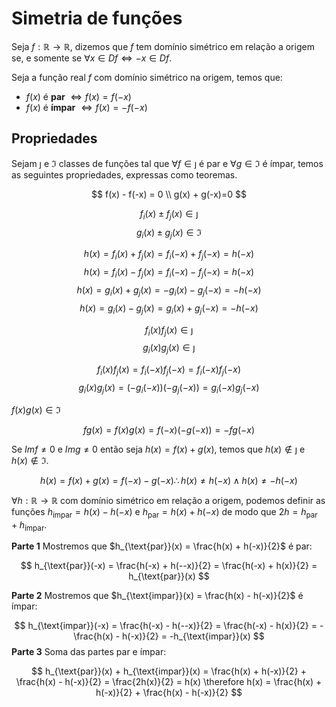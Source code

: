 # Simetria de funções


:::{#def-func_dom_sim name="Domínio simétrico em relação a origem"}
Seja $f: \mathbb{R} \rightarrow \mathbb{R}$, dizemos que $f$ tem domínio simétrico em relação a origem se, e somente se $\forall x \in Df \Leftrightarrow -x \in Df$.
:::

:::{#def-func_dom_sim name="Função par e ímpar"}
Seja a função real $f$ com domínio simétrico na origem, temos que:

* $f(x)$ é **par** $\Leftrightarrow f(x) = f(-x)$ 
* $f(x)$ é **ímpar** $\Leftrightarrow f(x) = -f(-x)$ 
:::

## Propriedades {.unnumbered}

Sejam $\jmath$ e $\Im$ classes de funções tal que $\forall f \in \jmath$ é par e $\forall g \in \Im$ é ímpar, temos as seguintes propriedades, expressas como teoremas.

:::{#thm-func_dom_sim_oposto name="Elemento oposto"}
$$
    f(x) - f(-x) = 0 \\
    g(x) + g(-x)=0 
$$

:::

:::{#thm-func_dom_sim_sumint name="Somas internas a classe"}
$$f_i(x) \pm  f_j(x) \in \jmath$$
$$g_i(x) \pm g_j(x) \in \Im$$

:::{.proof}
$$h(x) = f_i(x)+f_j(x)=f_i(-x)+f_j(-x)=h(-x)$$
$$h(x) = f_i(x)-f_j(x) = f_i(-x)-f_j(-x)=h(-x)$$
$$h(x)=g_i(x)+g_j(x)=-g_i(x)-g_j(-x)=-h(-x)$$
$$h(x)=g_i(x)-g_j(x)=g_i(x)+g_j(-x)=-h(-x)$$
:::

:::



:::{#thm-func_dom_sim_prodint name="Produto interno a classe"}
$$f_i(x)f_j(x) \in \jmath$$
$$g_i(x)g_j(x) \in \jmath$$  


:::{.proof}
$$f_i(x)f_j(x) = f_i(-x)f_j(-x)=f_i(-x)f_j(-x)$$ 
$$g_i(x)g_j(x)=(-g_i(-x))(-g_j(-x))=g_i(-x)g_j(-x)$$
:::
:::


:::{#thm-func_dom_sim_prodinter name="Produto interclasse"}
$f(x)g(x) \in \Im$

:::{.proof}
$$fg(x) = f(x)g(x)=f(-x)(-g(-x))=-fg(-x)$$
:::
:::


:::{#thm-func_dom_sim_somainter name="Soma interclasse"}
Se $Im f \neq 0$ e $Im g \neq 0$ então seja $h(x) = f(x) + g(x)$, temos que $h(x) \notin \jmath$ e $h(x) \notin \Im$.

:::{.proof}
$$h(x) = f(x) + g(x) = f(-x)-g(-x) \therefore h(x) \neq h(-x) \wedge h(x) \neq -h(-x)$$
:::

:::

:::{#thm-func_dom_sim_decomp name="Decomposição em função par e ímpar"}
$\forall h : \mathbb{R} \rightarrow \mathbb{R}$ com domínio simétrico em relação a origem, podemos definir as funções $h_{\text{ímpar}} = h(x)-h(-x) \text{ e } h_{\text{par}} = h(x)+h(-x)$ de modo que $2h = h_{\text{par}} + h_{\text{ímpar}}$.

:::{.proof}


**Parte 1**
Mostremos que $h_{\text{par}}(x) = \frac{h(x) + h(-x)}{2}$ é par:

$$
h_{\text{par}}(-x) = \frac{h(-x) + h(--x)}{2} = \frac{h(-x) + h(x)}{2} = h_{\text{par}}(x)
$$

**Parte 2**
Mostremos que $h_{\text{impar}}(x) = \frac{h(x) - h(-x)}{2}$ é ímpar:

$$
h_{\text{impar}}(-x) = \frac{h(-x) - h(--x)}{2} = \frac{h(-x) - h(x)}{2} = -\frac{h(x) - h(-x)}{2} = -h_{\text{impar}}(x)
$$
**Parte 3**
Soma das partes par e ímpar:

$$
h_{\text{par}}(x) + h_{\text{impar}}(x) = \frac{h(x) + h(-x)}{2} + \frac{h(x) - h(-x)}{2} = \frac{2h(x)}{2} = h(x) 
\therefore 
h(x) = \frac{h(x) + h(-x)}{2} + \frac{h(x) - h(-x)}{2}
$$

:::
:::

